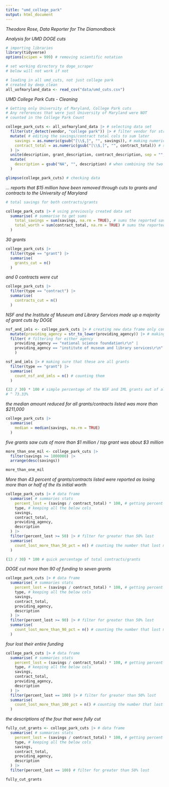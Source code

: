 ```yaml
---
title: "umd_college_park"
output: html_document
---
```


*Theodore Rose, Data Reporter for The Diamondback*

*Analysis for UMD DOGE cuts*

```r
# importing libraries
library(tidyverse)
options(scipen = 999) # removing scientific notation

```

```r

# set working directory to doge_scraper
# below will not work if not

# loading in all umd_cuts, not just college park
# created by deep_clean
all_uofmaryland_data <- read_csv("data/umd_cuts.csv")

```
*UMD College Park Cuts - Cleaning*
```r

# Getting only University of Maryland, College Park cuts
# Any references that were just University of Maryland were NOT
# counted in the College Park Count

college_park_cuts <- all_uofmaryland_data |> # selecting data set
  filter(str_detect(vendor, "college park")) |> # filter vendor for string that fits exactly college park
  mutate( # editing the savings/contract total cols to sum later
    savings = as.numeric(gsub("[\\$,]", "", savings)), # making numeric + taking out commas and dollar signs
    contract_total = as.numeric(gsub("[\\$,]", "", contract_total)) # same thing as savings just for contract_total
  ) |>
  unite(description, grant_description, contract_description, sep = "", remove = TRUE) |> # combining the grant and contract description columns into one column for better data set readability
  mutate(
    description = gsub("NA", "", description) # when combining the two into description NA was still there, this just takes it out of description
  )

glimpse(college_park_cuts) # checking data

```

*... reports that $15 million have been removed through cuts to grants and contracts to the University of Maryland*
```r

# total savings for both contracts/grants

college_park_cuts |> # using previously created data set
  summarise( # summarise to get sums
    total_savings = sum(savings, na.rm = TRUE), # sums the reported savings (na.rm=TRUE ignores NA values)
    total_worth = sum(contract_total, na.rm = TRUE) # sums the reported worth of contract/grant (na.rm same for above)
  )

```
*30 grants *
```r

college_park_cuts |>
  filter(type == "grant") |>
  summarise(
    grants_cut = n()
  )

```

*and 0 contracts were cut*

```r

college_park_cuts |>
  filter(type == "contract") |>
  summarise(
    contracts_cut = n()
  )

```
*NSF and the Institute of Museum and Library Services made up a majority of grant cuts by DOGE*

```r

nsf_and_imls <- college_park_cuts |> # creating new data frame only contain grants/contracts with the providing agency as either NSF or from the Institute of Museum and Library Services
  mutate(providing_agency = str_to_lower(providing_agency)) |> # making column all lowercase for easier analysis
  filter( # filtering for either agency
    providing_agency == "national science foundation\r\n" |
    providing_agency == "institute of museum and library services\r\n"
    )

nsf_and_imls |> # making sure that these are all grants
  filter(type == "grant") |>
  summarise(
    count_nsf_and_imls = n() # counting them
  )

(22 / 30) * 100 # simple percentage of the NSF and IML grants out of all grants (30)
# ^ 73.33%

```

*the median amount reduced for all grants/contracts listed was more than $211,000*

```r

college_park_cuts |>
  summarise(
    median = median(savings, na.rm = TRUE)
  )

```

*five grants saw cuts of more than $1 million / top grant was about $3 million *
```r

more_than_one_mil <- college_park_cuts |>
  filter(savings >= 1000000) |>
  arrange(desc(savings))

more_than_one_mil

```


*More than 43 percent of grants/contracts listed were reported as losing more than or half of the its initial worth*

```r

college_park_cuts |> # data frame
  summarise( # summaries stats
    percent_lost = (savings / contract_total) * 100, # getting percent lost
    type, # keeping all the below cols 
    savings,
    contract_total,
    providing_agency,
    description
  ) |>
  filter(percent_lost >= 50) |> # filter for greater than 50% lost
  summarise(
    count_lost_more_than_50_pct = n() # counting the number that lost more than 50% 
  )

(13 / 30) * 100 # quick percentage of total contracts/grants

```

*DOGE cut more than 90 of funding to seven grants*
```r

college_park_cuts |> # data frame
  summarise( # summaries stats
    percent_lost = (savings / contract_total) * 100, # getting percent lost
    type, # keeping all the below cols 
    savings,
    contract_total,
    providing_agency,
    description
  ) |>
  filter(percent_lost >= 90) |> # filter for greater than 50% lost
  summarise(
    count_lost_more_than_90_pct = n() # counting the number that lost more than 90% 
  )
```

*four lost their entire funding*
```r
college_park_cuts |> # data frame
  summarise( # summaries stats
    percent_lost = (savings / contract_total) * 100, # getting percent lost
    type, # keeping all the below cols 
    savings,
    contract_total,
    providing_agency,
    description
  ) |>
  filter(percent_lost == 100) |> # filter for greater than 50% lost
  summarise(
    count_lost_more_than_100_pct = n() # counting the number that lost more than 100% 
  )
```

*the descriptions of the four that were fully cut*
```r

fully_cut_grants <- college_park_cuts |> # data frame
  summarise( # summaries stats
    percent_lost = (savings / contract_total) * 100, # getting percent lost
    type, # keeping all the below cols 
    savings,
    contract_total,
    providing_agency,
    description
  ) |>
  filter(percent_lost == 100) # filter for greater than 50% lost

fully_cut_grants

```
